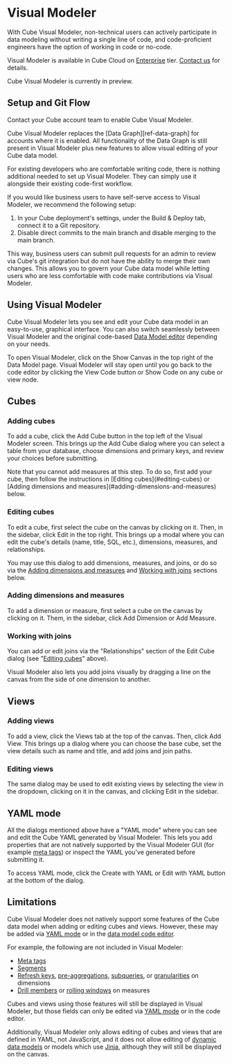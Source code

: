 # Visual Modeler

With Cube Visual Modeler, non-technical users can actively participate in data
modeling without writing a single line of code, and code-proficient engineers 
have the option of working in code or no-code.

<SuccessBox>

Visual Modeler is available in Cube Cloud on
[Enterprise](https://cube.dev/pricing) tier.
[Contact us](https://cube.dev/contact) for details.

</SuccessBox>

<WarningBox>
  Cube Visual Modeler is currently in preview.
</WarningBox>

<Screenshot 
  src="https://ucarecdn.com/2517fe8b-b492-4e75-a9ea-e4c2999dff93/" 
  alt="Visual modeler screenshot" 
/>

## Setup and Git Flow
Contact your Cube account team to enable Cube Visual Modeler.

<InfoBox>
  Cube Visual Modeler replaces the [Data Graph][ref-data-graph] for accounts 
  where it is enabled. All functionality of the Data Graph is still present in
  Visual Modeler plus new features to allow visual editing of your Cube data 
  model.
</InfoBox>

For existing developers who are comfortable writing code, there is nothing
additional needed to set up Visual Modeler. They can simply use it alongside
their existing code-first workflow.

If you would like business users to have self-serve access to Visual Modeler,
we recommend the following setup:
1. In your Cube deployment's settings, under the <Btn>Build & Deploy</Btn> tab, connect
it to a Git repository.
2. Disable direct commits to the main branch and disable merging to the main branch.

<Screenshot
  src="https://ucarecdn.com/5949a9c7-3e28-40bc-b71c-c0564957190e/"
  alt="Build and deploy tab"
/>

This way, business users can submit pull requests for an admin to review via
Cube's git integration but do not have the ability to merge their own changes.
This allows you to govern your Cube data model while letting users who are less
comfortable with code make contributions via Visual Modeler.

## Using Visual Modeler

Cube Visual Modeler lets you see and edit your Cube data model in an easy-to-use,
graphical interface. You can also switch seamlessly between Visual Modeler and 
the original code-based [Data Model editor][ref-data-model] depending on your needs.

To open Visual Modeler, click on the <Btn>Show Canvas</Btn> in the top right of the Data Model
page. Visual Modeler will stay open until you go back to the code editor by clicking
the <Btn>View Code</Btn> button or <Btn>Show Code</Btn> on any cube or view node.

<Screenshot
  src="https://ucarecdn.com/b2b6af54-f17c-4a0c-9963-15a5d0dcc5f6/"
  alt="View Code button"
/>

## Cubes

### Adding cubes

To add a cube, click the <Btn>Add Cube</Btn> button in the top left of the Visual Modeler
screen. This brings up the Add Cube dialog where you can select a table from your
database, choose dimensions and primary keys, and review your choices before 
submitting.

<InfoBox>
  Note that you cannot add measures at this step. To do so, first add your cube,
  then follow the instructions in [Editing cubes](#editing-cubes) or [Adding 
  dimensions and measures](#adding-dimensions-and-measures) below.
</InfoBox>

<Screenshot
  src="https://ucarecdn.com/5738b483-91f2-436c-9768-ba7858a6f1c1/"
  alt="Add cube dialog"
/>

### Editing cubes

To edit a cube, first select the cube on the canvas by clicking on it. Then, in
the sidebar, click <Btn>Edit</Btn> in the top right. This brings up a modal where you can
edit the cube's details (name, title, SQL, etc.), dimensions, measures, and 
relationships.

You may use this dialog to add dimensions, measures, and joins, or do so via the
[Adding dimensions and measures](#adding-dimensions-and-measures) and [Working
with joins](#working-with-joins) sections below.

<Screenshot
  src="https://ucarecdn.com/09c12fc2-b4d3-4e96-a05c-002f7f0dcc5e/"
  alt="Edit cube dialog"
/>

### Adding dimensions and measures

To add a dimension or measure, first select a cube on the canvas by clicking on
it. Them, in the sidebar, click <Btn>Add Dimension</Btn> or <Btn>Add Measure.</Btn>

<Screenshot
  src="https://ucarecdn.com/9a009f04-18bd-4573-ac8a-d50641bcbf55/"
  alt="Add measure dialog"
/>

### Working with joins

You can add or edit joins via the "Relationships" section of the Edit Cube dialog
(see "[Editing cubes](#editing-cubes)" above).

Visual Modeler also lets you add joins visually by dragging a line on the canvas
from the side of one dimension to another.

<YouTubeVideo 
  url="https://drive.google.com/file/d/1t5RPLLv9CsKvpqeRm0Dh3pnfmpADP1hq/preview"
  alt="Adding a join"
/>

## Views

### Adding views
To add a view, click the <Btn>Views</Btn> tab at the top of the canvas. Then, click <Btn>Add
View</Btn>. This brings up a dialog where you can choose the base cube, set the view
details such as name and title, and add joins and join paths.

<Screenshot 
  src="https://ucarecdn.com/ce5e9014-2ce6-4aa8-a811-469617708684/"
  alt="Adding a view"
/>

### Editing views

The same dialog may be used to edit existing views by selecting the view in the 
dropdown, clicking on it in the canvas, and clicking <Btn>Edit</Btn> in the sidebar.

## YAML mode

All the dialogs mentioned above have a "YAML mode" where you can see and edit
the Cube YAML generated by Visual Modeler. This lets you add properties that
are not natively supported by the Visual Modeler GUI (for example [meta 
tags][ref-meta]) or inspect the YAML you've generated before submitting it.

To access YAML mode, click the <Btn>Create with YAML</Btn> or <Btn>Edit with YAML</Btn> button
at the bottom of the dialog.

<Screenshot
  src="https://ucarecdn.com/d8c15304-571d-4a3a-a58d-1574ab4d1712/"
  alt="YAML mode"
/>

## Limitations

Cube Visual Modeler does not natively support some features of the Cube data
model when adding or editing cubes and views. However, these may be added via
[YAML mode](#yaml-mode) or in the [data model code editor][ref-data-model].

For example, the following are not included in Visual Modeler:
- [Meta tags][ref-meta]
- [Segments][ref-segments]
- [Refresh keys][ref-refresh-keys], [pre-aggregations][ref-pre-aggregations], [subqueries][ref-sub-query], or [granularities][ref-granularities] on dimensions
- [Drill members][ref-drill-members] or [rolling windows][ref-rolling-window] on measures

Cubes and views using those features will still be displayed in
Visual Modeler, but those fields can only be edited via [YAML mode](#yaml-mode)
or in the code editor.

Additionally, Visual Modeler only allows editing of cubes and views that are
defined in YAML, not JavaScript, and it does not allow editing of [dynamic data
models][ref-dynamic-data-models] or models which use [Jinja][ref-jinja], although
they will still be displayed on the canvas.

[ref-data-graph]: /product/workspace/data-model#data-graph
[ref-data-model]: /product/workspace/data-model
[ref-meta]: /reference/data-model/cube#meta
[ref-segments]: /reference/data-model/segments
[ref-refresh-keys]: /reference/data-model/cube#refresh_key
[ref-pre-aggregations]: /reference/data-model/pre-aggregations
[ref-sub-query]: /reference/data-model/dimensions#sub_query
[ref-granularities]: /reference/data-model/dimensions#granularities
[ref-drill-members]: /reference/data-model/measures#drill_members
[ref-rolling-window]: /reference/data-model/measures#rolling_window
[ref-dynamic-data-models]: /product/data-modeling/dynamic
[ref-jinja]: /product/data-modeling/dynamic/jinja